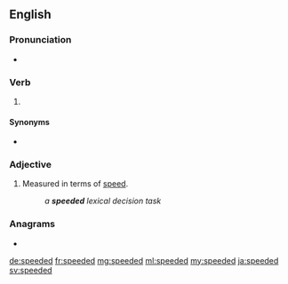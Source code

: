 ==English==

===Pronunciation===
* {{IPA|/ˈspiːdəd/|lang=en}}

===Verb===
{{head|en|verb form}}

# {{label|en|British}} {{en-past of|speed}}

====Synonyms====
* {{sense|simple past tense and past participle of speed}} {{l|en|sped}} {{qualifier|US}}

===Adjective===
{{en-adj|-}}

# {{lb|en|of a [[test]]}} Measured in terms of [[speed]].
#: ''a '''speeded''' lexical decision task''

===Anagrams===
* {{l|en|despeed}}

[[de:speeded]]
[[fr:speeded]]
[[mg:speeded]]
[[ml:speeded]]
[[my:speeded]]
[[ja:speeded]]
[[sv:speeded]]